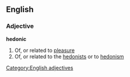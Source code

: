 ==English==
===Adjective===
'''hedonic'''
#Of, or related to [[pleasure]]
#Of, or related to the [[hedonist]]s or to [[hedonism]]
[[Category:English adjectives]]